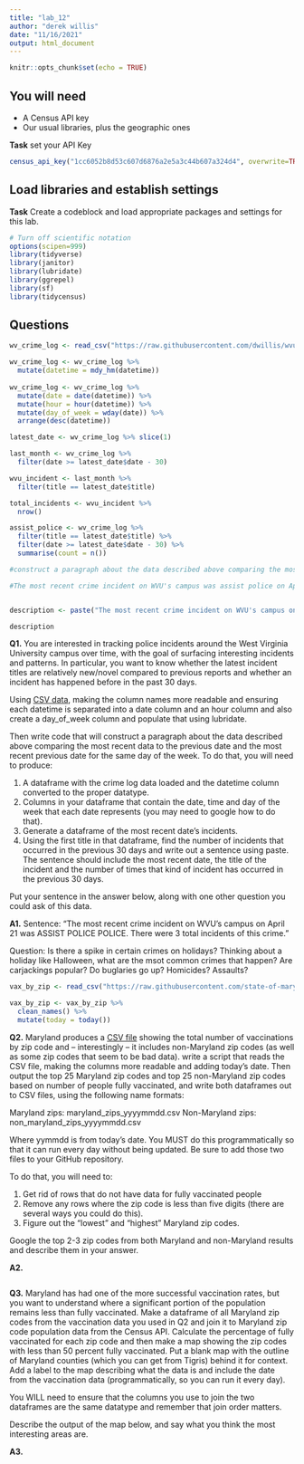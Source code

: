 ```yaml
---
title: "lab_12"
author: "derek willis"
date: "11/16/2021"
output: html_document
---
```


```r
knitr::opts_chunk$set(echo = TRUE)
```

## You will need

* A Census API key
* Our usual libraries, plus the geographic ones


**Task** set your API Key

```r
census_api_key("1cc6052b8d53c607d6876a2e5a3c44b607a324d4", overwrite=TRUE)
```

## Load libraries and establish settings

**Task** Create a codeblock and load appropriate packages and settings for this lab.

```r
# Turn off scientific notation
options(scipen=999)
library(tidyverse)
library(janitor)
library(lubridate)
library(ggrepel)
library(sf)
library(tidycensus)
```

## Questions

```r
wv_crime_log <- read_csv("https://raw.githubusercontent.com/dwillis/wvu-projects/master/crime-log/crime_log.csv")

wv_crime_log <- wv_crime_log %>%
  mutate(datetime = mdy_hm(datetime))
  
wv_crime_log <- wv_crime_log %>%
  mutate(date = date(datetime)) %>%
  mutate(hour = hour(datetime)) %>%
  mutate(day_of_week = wday(date)) %>%
  arrange(desc(datetime))

latest_date <- wv_crime_log %>% slice(1)

last_month <- wv_crime_log %>%
  filter(date >= latest_date$date - 30)

wvu_incident <- last_month %>%
  filter(title == latest_date$title)

total_incidents <- wvu_incident %>%
  nrow()

assist_police <- wv_crime_log %>%
  filter(title == latest_date$title) %>%
  filter(date >= latest_date$date - 30) %>%
  summarise(count = n())

#construct a paragraph about the data described above comparing the most recent data to the previous date and the most recent previous date for the same day of the week.

#The most recent crime incident on WVU's campus was assist police on April 21 and there have been a total of 


description <- paste("The most recent crime incident on WVU's campus on ", format(latest_date$date, format="%B %d"), " was ", latest_date$title, ".", " There were ", assist_police$count, " total incidents of this crime.", sep="")

description
```

**Q1.** You are interested in tracking police incidents around the West Virginia University campus over time, with the goal of surfacing interesting incidents and patterns. In particular, you want to know whether the latest incident titles are relatively new/novel compared to previous reports and whether an incident has happened before in the past 30 days.

Using [CSV data](https://raw.githubusercontent.com/dwillis/wvu-projects/master/crime-log/crime_log.csv), making the column names more readable and ensuring each datetime is separated into a date column and an hour column and also create a day_of_week column and populate that using lubridate.

Then write code that will construct a paragraph about the data described above comparing the most recent data to the previous date and the most recent previous date for the same day of the week. To do that, you will need to produce:

1. A dataframe with the crime log data loaded and the datetime column converted to the proper datatype.
2. Columns in your dataframe that contain the date, time and day of the week that each date represents (you may need to google how to do that).
3. Generate a dataframe of the most recent date's incidents.
4. Using the first title in that dataframe, find the number of incidents that occurred in the previous 30 days and write out a sentence using paste. The sentence should include the most recent date, the title of the incident and the number of times that kind of incident has occurred in the previous 30 days.

Put your sentence in the answer below, along with one other question you could ask of this data.

**A1.** 
Sentence: "The most recent crime incident on WVU's campus on April 21 was ASSIST POLICE POLICE. There were 3 total incidents of this crime." 

Question: Is there a spike in certain crimes on holidays? Thinking about a holiday like Halloween, what are the msot common crimes that happen? Are carjackings popular? Do buglaries go up? Homicides? Assaults?

```r
vax_by_zip <- read_csv("https://raw.githubusercontent.com/state-of-maryland/VaccineCSVs/master/Vax_ZIP_CODE_FirstSecondSingle_Totals_Raw.csv")

vax_by_zip <- vax_by_zip %>%
  clean_names() %>%
  mutate(today = today())

```

**Q2.** Maryland produces a [CSV file](https://raw.githubusercontent.com/state-of-maryland/VaccineCSVs/master/Vax_ZIP_CODE_FirstSecondSingle_Totals_Raw.csv) showing the total number of vaccinations by zip code and -- interestingly -- it includes non-Maryland zip codes (as well as some zip codes that seem to be bad data). write a script that reads the CSV file, making the columns more readable and adding today's date. Then output the top 25 Maryland zip codes and top 25 non-Maryland zip codes based on number of people fully vaccinated, and write both dataframes out to CSV files, using the following name formats:

Maryland zips: maryland_zips_yyyymmdd.csv
Non-Maryland zips: non_maryland_zips_yyyymmdd.csv

Where yymmdd is from today's date. You MUST do this programmatically so that it can run every day without being updated. Be sure to add those two files to your GitHub repository.

To do that, you will need to:

1. Get rid of rows that do not have data for fully vaccinated people
2. Remove any rows where the zip code is less than five digits (there are several ways you could do this).
3. Figure out the "lowest" and "highest" Maryland zip codes.

Google the top 2-3 zip codes from both Maryland and non-Maryland results and describe them in your answer.

**A2.**

```r
```

**Q3.** Maryland has had one of the more successful vaccination rates, but you want to understand where a significant portion of the population remains less than fully vaccinated. Make a dataframe of all Maryland zip codes from the vaccination data you used in Q2 and join it to Maryland zip code population data from the Census API. Calculate the percentage of fully vaccinated for each zip code and then make a map showing the zip codes with less than 50 percent fully vaccinated. Put a blank map with the outline of Maryland counties (which you can get from Tigris) behind it for context. Add a label to the map describing what the data is and include the date from the vaccination data (programmatically, so you can run it every day).

You WILL need to ensure that the columns you use to join the two dataframes are the same datatype and remember that join order matters.

Describe the output of the map below, and say what you think the most interesting areas are.

**A3.**
